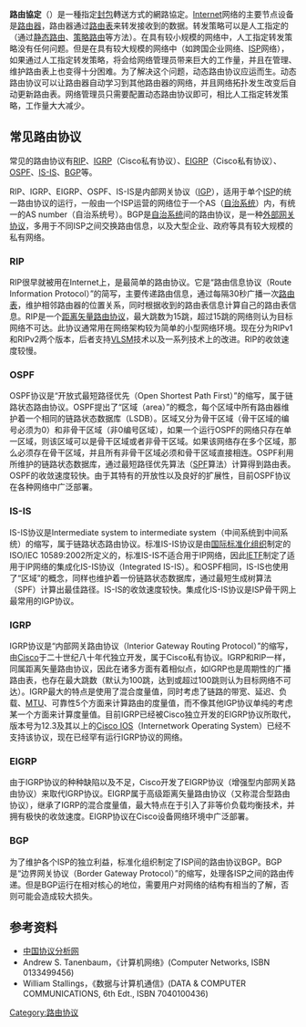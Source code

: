 {{NoteTA|G1=IT}}
'''路由協定'''（{{lang-en|Routing protocol}}）是一種指定[[封包|封包]]轉送方式的網路協定。[[Internet|Internet]]网络的主要节点设备是[[路由器|路由器]]，路由器通过[[路由表|路由表]]来转发接收到的数据。转发策略可以是人工指定的（通过[[静态路由|静态路由]]、[[策略路由|策略路由]]等方法）。在具有较小规模的网络中，人工指定转发策略没有任何问题。但是在具有较大规模的网络中（如跨国企业网络、[[ISP|ISP]]网络），如果通过人工指定转发策略，将会给网络管理员带来巨大的工作量，并且在管理、维护路由表上也变得十分困难。为了解决这个问题，动态路由协议应运而生。动态路由协议可以让路由器自动学习到其他路由器的网络，并且网络拓扑发生改变后自动更新路由表。网络管理员只需要配置动态路由协议即可，相比人工指定转发策略，工作量大大减少。

==常见路由协议==
常见的路由协议有[[RIP|RIP]]、[[IGRP|IGRP]]（Cisco私有协议）、[[EIGRP|EIGRP]]（Cisco私有协议）、[[OSPF|OSPF]]、[[IS-IS|IS-IS]]、[[BGP|BGP]]等。

RIP、IGRP、EIGRP、OSPF、IS-IS是内部网关协议（[[内部网关协议|IGP]]），适用于单个[[ISP|ISP]]的统一路由协议的运行，一般由一个ISP运营的网络位于一个AS（[[自治系统|自治系统]]）内，有统一的AS number（自治系统号）。BGP是[[自治系统|自治系统]]间的路由协议，是一种[[外部网关协议|外部网关协议]]，多用于不同ISP之间交换路由信息，以及大型企业、政府等具有较大规模的私有网络。
===RIP===
{{Main|路由信息协议}}
RIP很早就被用在Internet上，是最简单的路由协议。它是“路由信息协议（Route Information Protocol）”的简写，主要传递路由信息，通过每隔30秒广播一次[[路由表|路由表]]，维护相邻路由器的位置关系，同时根据收到的路由表信息计算自己的路由表信息。RIP是一个[[距离矢量路由协议|距离矢量路由协议]]，最大跳数为15跳，超过15跳的网络则认为目标网络不可达。此协议通常用在网络架构较为简单的小型网络环境。现在分为RIPv1和RIPv2两个版本，后者支持[[无类别域间路由|VLSM]]技术以及一系列技术上的改进。RIP的收敛速度较慢。

===OSPF===
{{Main|开放式最短路径优先}}
OSPF协议是“开放式最短路径优先（Open Shortest Path First）”的缩写，属于链路状态路由协议。OSPF提出了“区域（area）”的概念，每个区域中所有路由器维护着一个相同的链路状态数据库（LSDB）。区域又分为骨干区域（骨干区域的编号必须为0）和非骨干区域（非0编号区域），如果一个运行OSPF的网络只存在单一区域，则该区域可以是骨干区域或者非骨干区域。如果该网络存在多个区域，那么必须存在骨干区域，并且所有非骨干区域必须和骨干区域直接相连。OSPF利用所维护的链路状态数据库，通过最短路径优先算法（[[戴克斯特拉演算法|SPF]]算法）计算得到路由表。OSPF的收敛速度较快。由于其特有的开放性以及良好的扩展性，目前OSPF协议在各种网络中广泛部署。

===IS-IS===
{{Main|中间系统到中间系统}}
IS-IS协议是Intermediate system to intermediate system（中间系统到中间系统）的缩写，属于链路状态路由协议。标准IS-IS协议是由[[国际标准化组织|国际标准化组织]]制定的ISO/IEC 10589:2002所定义的，标准IS-IS不适合用于IP网络，因此[[IETF|IETF]]制定了适用于IP网络的集成化IS-IS协议（Integrated IS-IS）。和OSPF相同，IS-IS也使用了“区域”的概念，同样也维护着一份链路状态数据库，通过最短生成树算法（SPF）计算出最佳路径。IS-IS的收敛速度较快。集成化IS-IS协议是ISP骨干网上最常用的IGP协议。

===IGRP===
{{Main|内部网关路由协议}}
IGRP协议是“内部网关路由协议（Interior Gateway Routing Protocol）”的缩写，由[[Cisco|Cisco]]于二十世纪八十年代独立开发，属于Cisco私有协议。IGRP和RIP一样，同属距离矢量路由协议，因此在诸多方面有着相似点，如IGRP也是周期性的广播路由表，也存在最大跳数（默认为100跳，达到或超过100跳则认为目标网络不可达）。IGRP最大的特点是使用了混合度量值，同时考虑了链路的带宽、延迟、负载、[[MTU|MTU]]、可靠性5个方面来计算路由的度量值，而不像其他IGP协议单纯的考虑某一个方面来计算度量值。目前IGRP已经被Cisco独立开发的EIGRP协议所取代，版本号为12.3及其以上的[[Cisco_IOS|Cisco IOS]]（Internetwork Operating System）已经不支持该协议，现在已经罕有运行IGRP协议的网络。

===EIGRP===
{{Main|EIGRP|l1=增强型内部网关路由协议}}
由于IGRP协议的种种缺陷以及不足，Cisco开发了EIGRP协议（增强型内部网关路由协议）来取代IGRP协议。EIGRP属于高级距离矢量路由协议（又称混合型路由协议），继承了IGRP的混合度量值，最大特点在于引入了非等价负载均衡技术，并拥有极快的收敛速度。EIGRP协议在Cisco设备网络环境中广泛部署。

===BGP===
{{Main|边界网关协议}}
为了维护各个ISP的独立利益，标准化组织制定了ISP间的路由协议BGP。BGP是“边界网关协议（Border Gateway Protocol）”的缩写，处理各ISP之间的路由传递。但是BGP运行在相对核心的地位，需要用户对网络的结构有相当的了解，否则可能会造成较大损失。

==参考资料==
*[http://www.cnpaf.net 中国协议分析网] {{Wayback|url=http://www.cnpaf.net/ |date=20160114134006 }}
*Andrew S. Tanenbaum，《计算机网络》(Computer Networks, ISBN 0133499456)
*William Stallings，《数据与计算机通信》(DATA & COMPUTER COMMUNICATIONS, 6th Edt., ISBN 7040100436)

[[Category:路由协议|Category:路由协议]]